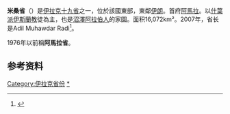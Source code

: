 {{Infobox settlement
|official_name          = 米桑省
|native_name            = {{lang-ar|محافظة ميسان}}
|image_map              = Maysan in Iraq.svg
|mapsize                = 200px
|settlement_type        = [[省_(伊拉克)|省]]
|subdivision_type       = 國家
|subdivision_name       = {{flag|Iraq}}
|subdivision_type1      = 首府
|subdivision_name1      = [[阿馬拉|阿馬拉]]
|coordinates            = {{coord|31|54|N|47|2|E|type:adm1st|display=inline,title}}
|population_as_of       = 2014
|population_total       = 1,412,234 (UN)
|density_km2            = 
|area_total_km2         = 16072
|blank_name_sec2       = [[人類發展指數|人類發展指數]]（2017年）
|blank_info_sec2       = 0.643<ref name="GlobalDataLab">{{Cite web|url=https://hdi.globaldatalab.org/areadata/shdi/|title=Sub-national HDI - Area Database - Global Data Lab|website=hdi.globaldatalab.org|language=en|access-date=2018-09-13|archive-date=2018-09-23|archive-url=https://web.archive.org/web/20180923120638/https://hdi.globaldatalab.org/areadata/shdi/|dead-url=no}}</ref><br/>{{color|#fc0|中}} 
|leader_party=[[Sadrist_Movement|Sadrist Movement]]
|leader_title=省長
|leader_name=[[Ali_Dawai_Lazem|Ali Dawai Lazem]]
}}
'''米桑省'''（{{lang-ar|ميسان}}）是[[伊拉克|伊拉克]][[伊拉克行政區劃|十九省]]之一，位於該國東部，東鄰[[伊朗|伊朗]]。首府[[阿馬拉|阿馬拉]]。以[[什葉派|什葉派]][[伊斯蘭教|伊斯蘭教]]徒為主，也是[[沼澤阿拉伯人|沼澤阿拉伯人]]的家園。面积16,072km²。2007年，省长是Adil Muhawdar Radi<ref>{{cite news|author=Juan Cole|title=85 Killed Or Found Dead In Baghdad|url=http://www.juancole.com/2007/04/85-killed-or-found-dead-in-baghdad.html|accessdate=5 May 2013|newspaper=informed Comment|date=18 Apr 2007}}</ref>。

1976年以前稱'''阿馬拉省'''。

==参考资料==
{{reflist}}

{{Iraq}}

[[Category:伊拉克省份|Category:伊拉克省份]]
[[Category:米桑省|*]]